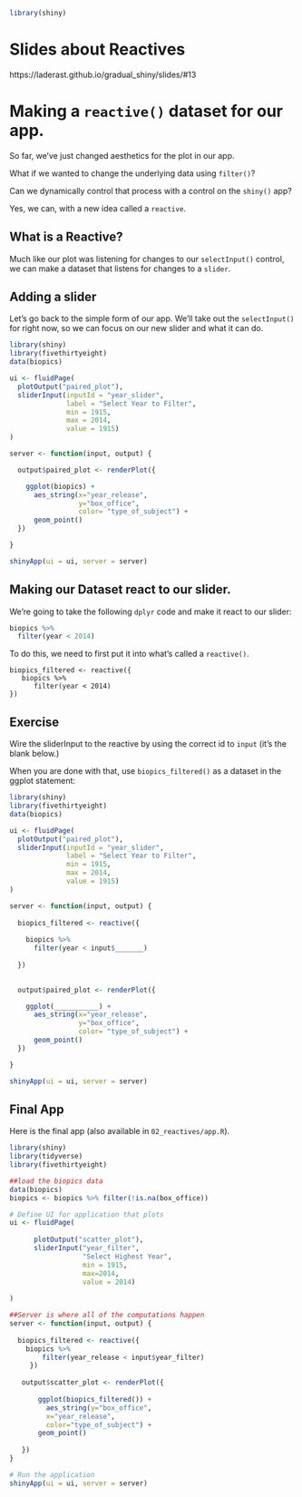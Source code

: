 ```r
library(shiny)
```

# Slides about Reactives

https://laderast.github.io/gradual_shiny/slides/#13


# Making a `reactive()` dataset for our app.

So far, we've just changed aesthetics for the plot in our app.

What if we wanted to change the underlying data using `filter()`? 

Can we dynamically control that process with a control on the `shiny()` app?

Yes, we can, with a new idea called a `reactive`.



## What is a Reactive?

Much like our plot was listening for changes to our `selectInput()` control, we can make a dataset that listens for changes to a `slider`. 




## Adding a slider 

Let's go back to the simple form of our app. We'll take out the `selectInput()` for right now, so we can focus on our new slider and what it can do.

```r
library(shiny)
library(fivethirtyeight)
data(biopics)

ui <- fluidPage(
  plotOutput("paired_plot"),
  sliderInput(inputId = "year_slider",
              label = "Select Year to Filter",
              min = 1915,
              max = 2014,
              value = 1915)
)

server <- function(input, output) {

  output$paired_plot <- renderPlot({

    ggplot(biopics) + 
      aes_string(x="year_release", 
                 y="box_office", 
                 color= "type_of_subject") +
      geom_point()
  })

}

shinyApp(ui = ui, server = server)
```

## Making our Dataset react to our slider.

We're going to take the following `dplyr` code and make it react to our slider:


```r
biopics %>%
  filter(year < 2014)
```

To do this, we need to first put it into what's called a `reactive()`.


```
biopics_filtered <- reactive({
   biopics %>%
      filter(year < 2014)
})

```

## Exercise

Wire the sliderInput to the reactive by using the correct id to `input` (it's the blank below.)

When you are done with that, use `biopics_filtered()` as a dataset in the ggplot statement:

```r
library(shiny)
library(fivethirtyeight)
data(biopics)

ui <- fluidPage(
  plotOutput("paired_plot"),
  sliderInput(inputId = "year_slider",
              label = "Select Year to Filter",
              min = 1915,
              max = 2014,
              value = 1915)
)

server <- function(input, output) {
  
  biopics_filtered <- reactive({
    
    biopics %>%
      filter(year < input$_______)
    
  })
  

  output$paired_plot <- renderPlot({

    ggplot(___________) + 
      aes_string(x="year_release", 
                 y="box_office", 
                 color= "type_of_subject") +
      geom_point()
  })

}

shinyApp(ui = ui, server = server)
```



## Final App

Here is the final app (also available in `02_reactives/app.R`).

```r
library(shiny)
library(tidyverse)
library(fivethirtyeight)

##load the biopics data
data(biopics)
biopics <- biopics %>% filter(!is.na(box_office))

# Define UI for application that plots 
ui <- fluidPage(
   
      plotOutput("scatter_plot"),
      sliderInput("year_filter", 
                  "Select Highest Year",
                  min = 1915,
                  max=2014, 
                  value = 2014)
         
)

##Server is where all of the computations happen
server <- function(input, output) {
  
  biopics_filtered <- reactive({
    biopics %>%
        filter(year_release < input$year_filter)
     })
   
   output$scatter_plot <- renderPlot({
      
       ggplot(biopics_filtered()) +
         aes_string(y="box_office", 
         x="year_release",
         color="type_of_subject") + 
       geom_point()
     
   })
}

# Run the application 
shinyApp(ui = ui, server = server)
```

